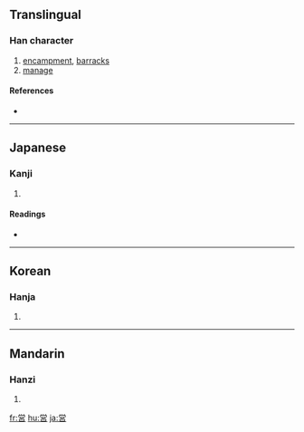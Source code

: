 {{see|營}}
==Translingual==

===Han character===
{{Han char|rn=30|rad=口|as=09|sn=12|four=|canj=火月口竹口 (FBRHR), 火月口口 (FBRR)}}

# [[encampment]], [[barracks]]
# [[manage]]

====References====
* {{Han ref|kx=0201.121|dkj=04025|dj=0424.040|hdz=10661.081|uh=55B6|ud=21942}}

----

==Japanese==

===Kanji===
{{ja-kanji|grade=5|rs=口09}}

# {{defn|Japanese}}

====Readings====
* {{ja-readings|on=[[えい]] (ei)|kun=[[いとなむ]] (itonamu), [[いとなみ]] (itonami)}}

----

==Korean==

===Hanja===
{{ko-hanja|hangeul=영|rv=yeong|mr=yŏng}}

# {{defn|Korean}}

----

==Mandarin==

===Hanzi===
{{cmn-hanzi|pin=[[yíng]] ([[ying2]])|wg=ying<sup>2</sup>}}

# {{defn|Mandarin}}

[[fr:営]]
[[hu:営]]
[[ja:営]]